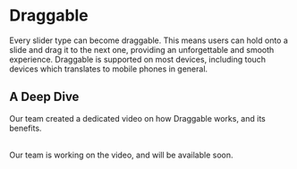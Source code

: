 
# Draggable

Every slider type can become draggable. This means users can hold onto a slide and drag it to the next one, providing an unforgettable and smooth experience. Draggable is supported on most devices, including touch devices which translates to mobile phones in general.

## A Deep Dive

Our team created a dedicated video on how Draggable works, and its benefits.

<LoomEmbed url="https://www.youtube.com/embed/sWRUzxINCoA?si=h-Cr9oGrFP317PQH" title="" />
<br />
<Callout type='info'>
    Our team is working on the video, and will be available soon.
</Callout>